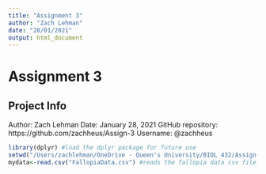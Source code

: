 ```yaml
---
title: "Assignment 3"
author: "Zach Lehman"
date: "28/01/2021"
output: html_document
---
```


# Assignment 3

## Project Info
Author: Zach Lehman
Date: January 28, 2021
GitHub repository: https://github.com/zachheus/Assign-3
Username: @zachheus

```r
library(dplyr) #load the dplyr package for future use
setwd("/Users/zachlehman/OneDrive - Queen's University/BIOL 432/Assign-3/InputData/") #setting my working directory to the location on my computer where the fallopia data csv file can be found
mydata<-read.csv("FallopiaData.csv") #reads the fallopia data csv file and puts it in a dataframe
```
